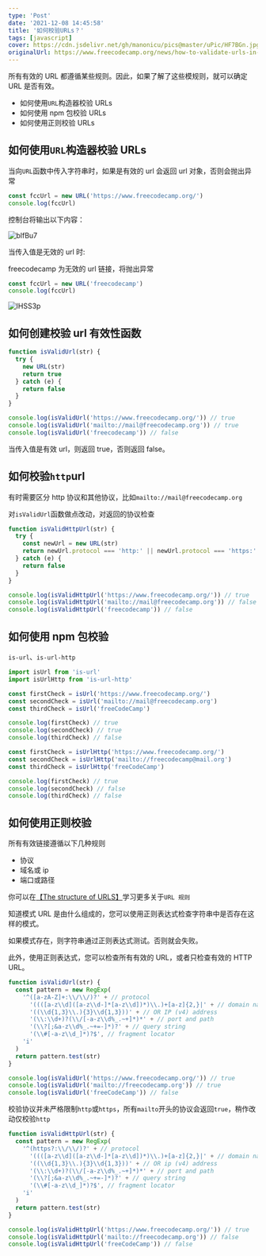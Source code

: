 ```yaml
---
type: 'Post'
date: '2021-12-08 14:45:58'
title: '如何校验URLs？'
tags: [javascript]
cover: https://cdn.jsdelivr.net/gh/manonicu/pics@master/uPic/HF7BGn.jpg
originalUrl: https://www.freecodecamp.org/news/how-to-validate-urls-in-javascript/
---
```


所有有效的 URL 都遵循某些规则。因此，如果了解了这些模规则，就可以确定 URL 是否有效。

- 如何使用`URL`构造器校验 URLs
- 如何使用 npm 包校验 URLs
- 如何使用正则校验 URLs

## 如何使用`URL`构造器校验 URLs

当向`URL`函数中传入字符串时，如果是有效的 url 会返回 url 对象，否则会抛出异常

```js
const fccUrl = new URL('https://www.freecodecamp.org/')
console.log(fccUrl)
```

控制台将输出以下内容：

![blfBu7](https://cdn.jsdelivr.net/gh/manonicu/pics@master/uPic/blfBu7.jpg)

当传入值是无效的 url 时:

freecodecamp 为无效的 url 链接，将抛出异常

```js
const fccUrl = new URL('freecodecamp')
console.log(fccUrl)
```

![IHSS3p](https://cdn.jsdelivr.net/gh/manonicu/pics@master/uPic/IHSS3p.jpg)

## 如何创建校验 url 有效性函数

```js
function isValidUrl(str) {
  try {
    new URL(str)
    return true
  } catch (e) {
    return false
  }
}

console.log(isValidUrl('https://www.freecodecamp.org/')) // true
console.log(isValidUrl('mailto://mail@freecodecamp.org')) // true
console.log(isValidUrl('freecodecamp')) // false
```

当传入值是有效 url，则返回 true，否则返回 false。

## 如何校验`http`url

有时需要区分 http 协议和其他协议，比如`mailto://mail@freecodecamp.org`

对`isValidUrl`函数做点改动，对返回的协议检查

```js
function isValidHttpUrl(str) {
  try {
    const newUrl = new URL(str)
    return newUrl.protocol === 'http:' || newUrl.protocol === 'https:'
  } catch (e) {
    return false
  }
}

console.log(isValidHttpUrl('https://www.freecodecamp.org/')) // true
console.log(isValidHttpUrl('mailto://mail@freecodecamp.org')) // false
console.log(isValidHttpUrl('freecodecamp')) // false
```

## 如何使用 npm 包校验

`is-url`、`is-url-http`

```js
import isUrl from 'is-url'
import isUrlHttp from 'is-url-http'

const firstCheck = isUrl('https://www.freecodecamp.org/')
const secondCheck = isUrl('mailto://mail@freecodecamp.org')
const thirdCheck = isUrl('freeCodeCamp')

console.log(firstCheck) // true
console.log(secondCheck) // true
console.log(thirdCheck) // false

const firstCheck = isUrlHttp('https://www.freecodecamp.org/')
const secondCheck = isUrlHttp('mailto://freecodecamp@mail.org')
const thirdCheck = isUrlHttp('freeCodeCamp')

console.log(firstCheck) // true
console.log(secondCheck) // false
console.log(thirdCheck) // false
```

## 如何使用正则校验

所有有效链接遵循以下几种规则

- 协议
- 域名或 ip
- 端口或路径

你可以在[【The structure of URLS】](https://www.freecodecamp.org/news/what-happens-when-you-hit-url-in-your-browser/)学习更多关于`URL 规则`

知道模式 URL 是由什么组成的，您可以使用正则表达式检查字符串中是否存在这样的模式。

如果模式存在，则字符串通过正则表达式测试。否则就会失败。

此外，使用正则表达式，您可以检查所有有效的 URL，或者只检查有效的 HTTP URL。

```js
function isValidUrl(str) {
  const pattern = new RegExp(
    '^([a-zA-Z]+:\\/\\/)?' + // protocol
      '((([a-z\\d]([a-z\\d-]*[a-z\\d])*)\\.)+[a-z]{2,}|' + // domain name
      '((\\d{1,3}\\.){3}\\d{1,3}))' + // OR IP (v4) address
      '(\\:\\d+)?(\\/[-a-z\\d%_.~+]*)*' + // port and path
      '(\\?[;&a-z\\d%_.~+=-]*)?' + // query string
      '(\\#[-a-z\\d_]*)?$', // fragment locator
    'i'
  )
  return pattern.test(str)
}

console.log(isValidUrl('https://www.freecodecamp.org/')) // true
console.log(isValidUrl('mailto://freecodecamp.org')) // true
console.log(isValidUrl('freeCodeCamp')) // false
```

校验协议并未严格限制`http`或`https`，所有`mailto`开头的协议会返回`true`，稍作改动仅校验`http`

```js
function isValidHttpUrl(str) {
  const pattern = new RegExp(
    '^(https?:\\/\\/)?' + // protocol
      '((([a-z\\d]([a-z\\d-]*[a-z\\d])*)\\.)+[a-z]{2,}|' + // domain name
      '((\\d{1,3}\\.){3}\\d{1,3}))' + // OR ip (v4) address
      '(\\:\\d+)?(\\/[-a-z\\d%_.~+]*)*' + // port and path
      '(\\?[;&a-z\\d%_.~+=-]*)?' + // query string
      '(\\#[-a-z\\d_]*)?$', // fragment locator
    'i'
  )
  return pattern.test(str)
}

console.log(isValidHttpUrl('https://www.freecodecamp.org/')) // true
console.log(isValidHttpUrl('mailto://freecodecamp.org')) // false
console.log(isValidHttpUrl('freeCodeCamp')) // false
```

